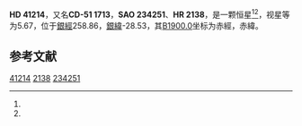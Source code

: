{{Starbox begin
| name = HD 41214
}}
{{Starbox observe
| epoch = [[J2000.0|J2000.0]]
| constell = {{星座名待查}}<ref name=SIMBAD>{{cite web
 | url=http://simbad.u-strasbg.fr/simbad/sim-id?Ident=HR+2138
 | title=Pulsating variable Star
 | publisher=Centre de Données astronomiques de Strasbourg
 | work=SIMBAD
 | accessdate=2012-07-13
 | archive-date=2016-03-17
 | archive-url=https://web.archive.org/web/20160317091929/http://simbad.u-strasbg.fr/simbad/sim-id?Ident=HR+2138
 | dead-url=no
 }}</ref><ref name=DATA>{{cite web
 | url=http://vizier.u-strasbg.fr/viz-bin/VizieR-5?-out.add=.&-source=5050&-corr=PK=HR&-out.max=9999&HR=2138
 | title=VizieR Detailed Page
 | accessdate=2012-07-13
 | archive-date=2016-03-04
 | archive-url=https://web.archive.org/web/20160304233233/http://vizier.u-strasbg.fr/viz-bin/VizieR-5?-out.add=.&-source=5050&-corr=PK=HR&-out.max=9999&HR=2138
 | dead-url=no
 }}</ref>
| 星官 = 
| ra = {{RA|6|0|49.2}}<ref name=SIMBAD /><ref name=DATA />
| dec = {{DEC|-51|12|59}}<ref name=SIMBAD /><ref name=DATA />
| appmag_v = 5.67<ref name=SIMBAD /><ref name=DATA />
}}
{{Starbox character
| class = Am<ref name=SIMBAD /><ref name=DATA />
| b-v = 0.2<ref name=SIMBAD /><ref name=DATA />
| u-b = <ref name=SIMBAD /><ref name=DATA />
| r-i = <ref name=SIMBAD /><ref name=DATA />
| variable = 
}}
{{Starbox astrometry
| radial_v = 
| prop_mo_ra = 5
| parallax = 
| p_error = 
}}
{{Starbox catalog
| names =CD-51 1713，[[SAO星表|SAO]] 234251，[[HD星表|HD]] 41214，[[HR星表|HR]] 2138}}
{{Starbox reference |Simbad=HR+2138}}
{{Starbox end}}

'''HD 41214'''，又名'''CD-51 1713'''，'''SAO 234251'''、'''HR 2138'''，是一颗恒星<ref name=SIMBAD /><ref name=DATA />，视星等为5.67，位于[[銀道座標系|銀經]]258.86，[[銀道座標系|銀緯]]-28.53，其[[B1900.0|B1900.0]]坐标为赤經{{RA|5|58|28.4}}，赤緯{{DEC|-51|-28.53|11}}。

== 参考文献 ==
{{reflist}}

{{star-stub}}

[[Category:HD和HDE天體|41214]]
[[Category:HR天體|2138]]
[[Category:SAO天體|234251]]